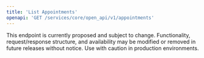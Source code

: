 ```yaml
---
title: 'List Appointments'
openapi: 'GET /services/core/open_api/v1/appointments'
---
```


<Warning>
  This endpoint is currently proposed and subject to change. Functionality, request/response structure, and availability may be modified or removed in future releases without notice. Use with caution in production environments.
</Warning>
